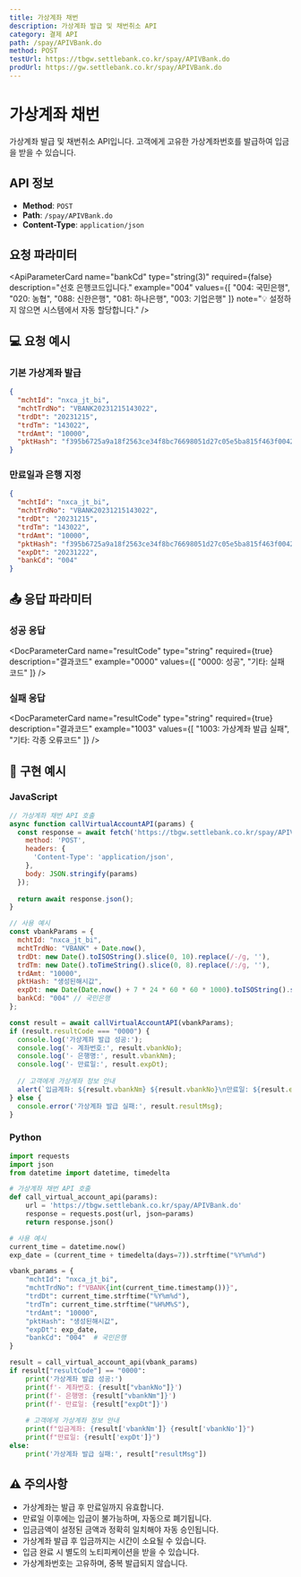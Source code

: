 ```yaml
---
title: 가상계좌 채번
description: 가상계좌 발급 및 채번취소 API
category: 결제 API
path: /spay/APIVBank.do
method: POST
testUrl: https://tbgw.settlebank.co.kr/spay/APIVBank.do
prodUrl: https://gw.settlebank.co.kr/spay/APIVBank.do
---
```


# 가상계좌 채번

가상계좌 발급 및 채번취소 API입니다. 고객에게 고유한 가상계좌번호를 발급하여 입금을 받을 수 있습니다.

## API 정보

- **Method**: `POST`
- **Path**: `/spay/APIVBank.do`
- **Content-Type**: `application/json`

## 요청 파라미터

<ApiObjectHeader name="params" type="object" description="API 요청의 기본 헤더 정보를 담는 객체입니다. 거래 식별 및 인증에 필요한 메타데이터를 포함합니다." />

<ApiParameterCard
  name="mchtId"
  type="string(10)"
  required={true}
  description="헥토파이낸셜에서 부여하는 고유 상점아이디입니다."
  example="nxca_jt_bi"
/>

<ApiParameterCard
  name="mchtTrdNo"
  type="string(100)"
  required={true}
  description="상점에서 생성하는 고유 주문번호입니다."
  example="VBANK20231215143022"
  note="⚠️ 한글은 사용할 수 없으며, 영문, 숫자, 일부 특수문자만 사용 가능합니다."
/>

<ApiParameterCard
  name="trdDt"
  type="string(8)"
  required={true}
  description="거래 요청 일자입니다. yyyyMMdd 형식으로 전달합니다."
  example="20231215"
/>

<ApiParameterCard
  name="trdTm"
  type="string(6)"
  required={true}
  description="거래 요청 시간입니다. HH24MISS 형식으로 전달합니다."
  example="143022"
/>

<ApiParameterCard
  name="trdAmt"
  type="string(12)"
  required={true}
  description="가상계좌 입금 예정 금액입니다."
  example="10000"
  note="💰 입금 예정 금액을 설정하며, 이 금액으로 입금 시 자동 승인됩니다."
/>

<ApiParameterCard
  name="pktHash"
  type="string(64)"
  required={true}
  description="SHA256 방식으로 생성한 해쉬값입니다."
  example="f395b6725a9a18f2563ce34f8bc76698051d27c05e5ba815f463f00429061c0c"
  note="🔒 거래일자 + 거래시간 + 상점아이디 + 상점주문번호 + 거래금액 + 해쉬키 순서로 조합"
/>

<ApiParameterCard
  name="expDt"
  type="string(8)"
  required={false}
  description="가상계좌 만료일자입니다. yyyyMMdd 형식으로 전달합니다."
  example="20231222"
  note="⏰ 설정하지 않으면 기본 만료일(7일 후)이 적용됩니다."
/>

<ApiParameterCard
  name="bankCd"
  type="string(3)"
  required={false}
  description="선호 은행코드입니다."
  example="004"
  values={[
    "004: 국민은행",
    "020: 농협",
    "088: 신한은행",
    "081: 하나은행",
    "003: 기업은행"
  ]}
  note="💡 설정하지 않으면 시스템에서 자동 할당합니다."
/>

## 💻 요청 예시

### 기본 가상계좌 발급

```json
{
  "mchtId": "nxca_jt_bi",
  "mchtTrdNo": "VBANK20231215143022",
  "trdDt": "20231215",
  "trdTm": "143022",
  "trdAmt": "10000",
  "pktHash": "f395b6725a9a18f2563ce34f8bc76698051d27c05e5ba815f463f00429061c0c"
}
```

### 만료일과 은행 지정

```json
{
  "mchtId": "nxca_jt_bi",
  "mchtTrdNo": "VBANK20231215143022",
  "trdDt": "20231215",
  "trdTm": "143022",
  "trdAmt": "10000",
  "pktHash": "f395b6725a9a18f2563ce34f8bc76698051d27c05e5ba815f463f00429061c0c",
  "expDt": "20231222",
  "bankCd": "004"
}
```

## 📤 응답 파라미터

### 성공 응답

<DocParameterCard
  name="resultCode"
  type="string"
  required={true}
  description="결과코드"
  example="0000"
  values={[
    "0000: 성공",
    "기타: 실패코드"
  ]}
/>

<DocParameterCard
  name="resultMsg"
  type="string"
  required={true}
  description="결과메시지"
  example="정상적으로 처리되었습니다."
/>

<DocParameterCard
  name="vbankNo"
  type="string"
  required={true}
  description="가상계좌번호"
  example="1234567890123456"
/>

<DocParameterCard
  name="vbankNm"
  type="string"
  required={true}
  description="가상계좌 은행명"
  example="국민은행"
/>

<DocParameterCard
  name="expDt"
  type="string"
  required={true}
  description="가상계좌 만료일 (YYYYMMDD)"
  example="20231222"
/>

### 실패 응답

<DocParameterCard
  name="resultCode"
  type="string"
  required={true}
  description="결과코드"
  example="1003"
  values={[
    "1003: 가상계좌 발급 실패",
    "기타: 각종 오류코드"
  ]}
/>

<DocParameterCard
  name="resultMsg"
  type="string"
  required={true}
  description="결과메시지"
  example="가상계좌 발급에 실패했습니다."
/>

<DocParameterCard
  name="vbankNo"
  type="string"
  required={false}
  description="가상계좌번호 (실패시 null)"
  example="null"
/>

<DocParameterCard
  name="vbankNm"
  type="string"
  required={false}
  description="가상계좌 은행명 (실패시 null)"
  example="null"
/>

<DocParameterCard
  name="expDt"
  type="string"
  required={false}
  description="가상계좌 만료일 (실패시 null)"
  example="null"
/>

## 🔧 구현 예시

### JavaScript

```javascript
// 가상계좌 채번 API 호출
async function callVirtualAccountAPI(params) {
  const response = await fetch('https://tbgw.settlebank.co.kr/spay/APIVBank.do', {
    method: 'POST',
    headers: {
      'Content-Type': 'application/json',
    },
    body: JSON.stringify(params)
  });
  
  return await response.json();
}

// 사용 예시
const vbankParams = {
  mchtId: "nxca_jt_bi",
  mchtTrdNo: "VBANK" + Date.now(),
  trdDt: new Date().toISOString().slice(0, 10).replace(/-/g, ''),
  trdTm: new Date().toTimeString().slice(0, 8).replace(/:/g, ''),
  trdAmt: "10000",
  pktHash: "생성된해시값",
  expDt: new Date(Date.now() + 7 * 24 * 60 * 60 * 1000).toISOString().slice(0, 10).replace(/-/g, ''),
  bankCd: "004" // 국민은행
};

const result = await callVirtualAccountAPI(vbankParams);
if (result.resultCode === "0000") {
  console.log('가상계좌 발급 성공:');
  console.log('- 계좌번호:', result.vbankNo);
  console.log('- 은행명:', result.vbankNm);
  console.log('- 만료일:', result.expDt);
  
  // 고객에게 가상계좌 정보 안내
  alert(`입금계좌: ${result.vbankNm} ${result.vbankNo}\n만료일: ${result.expDt}`);
} else {
  console.error('가상계좌 발급 실패:', result.resultMsg);
}
```

### Python

```python
import requests
import json
from datetime import datetime, timedelta

# 가상계좌 채번 API 호출
def call_virtual_account_api(params):
    url = 'https://tbgw.settlebank.co.kr/spay/APIVBank.do'
    response = requests.post(url, json=params)
    return response.json()

# 사용 예시
current_time = datetime.now()
exp_date = (current_time + timedelta(days=7)).strftime("%Y%m%d")

vbank_params = {
    "mchtId": "nxca_jt_bi",
    "mchtTrdNo": f"VBANK{int(current_time.timestamp())}",
    "trdDt": current_time.strftime("%Y%m%d"),
    "trdTm": current_time.strftime("%H%M%S"),
    "trdAmt": "10000",
    "pktHash": "생성된해시값",
    "expDt": exp_date,
    "bankCd": "004"  # 국민은행
}

result = call_virtual_account_api(vbank_params)
if result["resultCode"] == "0000":
    print('가상계좌 발급 성공:')
    print(f'- 계좌번호: {result["vbankNo"]}')
    print(f'- 은행명: {result["vbankNm"]}')
    print(f'- 만료일: {result["expDt"]}')
    
    # 고객에게 가상계좌 정보 안내
    print(f"입금계좌: {result['vbankNm']} {result['vbankNo']}")
    print(f"만료일: {result['expDt']}")
else:
    print('가상계좌 발급 실패:', result["resultMsg"])
```

## ⚠️ 주의사항

- 가상계좌는 발급 후 만료일까지 유효합니다.
- 만료일 이후에는 입금이 불가능하며, 자동으로 폐기됩니다.
- 입금금액이 설정된 금액과 정확히 일치해야 자동 승인됩니다.
- 가상계좌 발급 후 입금까지는 시간이 소요될 수 있습니다.
- 입금 완료 시 별도의 노티피케이션을 받을 수 있습니다.
- 가상계좌번호는 고유하며, 중복 발급되지 않습니다.

